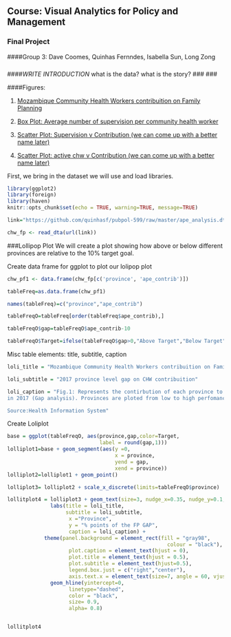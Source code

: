 ## Course: Visual Analytics for Policy and Management
### Final Project
####Group 3: Dave Coomes, Quinhas Fernndes, Isabella Sun, Long Zong

### 
### 

####*WRITE INTRODUCTION* what is the data? what is the story?
### 
### 

####Figures:

1. [Mozambique Community Health Workers contribuition on Family Planning](#fig1)

2. [Box Plot: Average number of supervision per community health worker](#fig2)

3. [Scatter Plot: Supervision v Contribution (we can come up with a better name later)](#fig3)

3. [Scatter Plot: active chw v Contribution (we can come up with a better name later)](#fig4)


First, we bring in the dataset we will use and load libraries. 
```r
library(ggplot2)
library(foreign)
library(haven)
knitr::opts_chunk$set(echo = TRUE, warning=TRUE, message=TRUE)

link="https://github.com/quinhasf/pubpol-599/raw/master/ape_analysis.dta"

chw_fp <- read_dta(url(link))
```


###Lollipop Plot 
We will create a plot showing how above or below different provinces are relative to the 10% target goal.

Create data frame for ggplot to plot our lolipop plot
```r
chw_pf1 <- data.frame(chw_fp[c('province', 'ape_contrib')])

tableFreq=as.data.frame(chw_pf1)

names(tableFreq)=c("province","ape_contrib")

tableFreqO=tableFreq[order(tableFreq$ape_contrib),]

tableFreqO$gap=tableFreqO$ape_contrib-10

tableFreqO$Target=ifelse(tableFreqO$gap>0,"Above Target","Below Target")

```

Misc table elements: title, subtitle, caption
```r

loli_title = "Mozambique Community Health Workers contribuition on Family Planning"

loli_subtitle = "2017 province level gap on CHW contribuition"

loli_caption = "Fig.1: Represents the contirbution of each province to achieve the 10% target (centered at 0)
in 2017 (Gap analysis). Provinces are ploted from low to high perfomance.

Source:Health Information System"

```

Create Loliplot 
<a id='fig1'></a>
```r
base = ggplot(tableFreqO, aes(province,gap,color=Target,
                              label = round(gap,1))) 
lolliplot1=base + geom_segment(aes(y =0, 
                                   x = province, 
                                   yend = gap, 
                                   xend = province)) 
lolliplot2=lolliplot1 + geom_point()

lolliplot3= lolliplot2 + scale_x_discrete(limits=tableFreqO$province) 

lollitplot4 = lolliplot3 + geom_text(size=3, nudge_x=0.35, nudge_y=0.1,show.legend = FALSE) +
              labs(title = loli_title,
                   subtitle = loli_subtitle,
                    x ="Province", 
                    y = "% points of the FP GAP",
                    caption = loli_caption) +
            theme(panel.background = element_rect(fill = "gray98",
                                                    colour = "black"),
                    plot.caption = element_text(hjust = 0), 
                    plot.title = element_text(hjust = 0.5),
                    plot.subtitle = element_text(hjust=0.5),
                    legend.box.just = c("right","center"), 
                    axis.text.x = element_text(size=7, angle = 60, vjust = 1, hjust=1)) +
              geom_hline(yintercept=0,
                    linetype="dashed",
                    color = "black",
                    size= 0.9,
                    alpha= 0.8)


lollitplot4 
```

